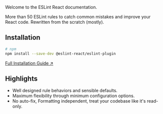 
<ESLintReactCard />

Welcome to the ESLint React documentation.

More than 50 ESLint rules to catch common mistakes and improve your React code. Rewritten from the scratch (mostly).

## Installation

```sh
# npm
npm install --save-dev @eslint-react/eslint-plugin
```

[Full Installation Guide ↗](/docs/installation)

## Highlights

- Well designed rule behaviors and sensible defaults.
- Maximum flexibility through minimum configuration options.
- No auto-fix, Formatting independent, treat your codebase like it's read-only.
